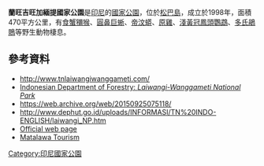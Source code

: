 {{No footnotes|time=2021-04-09T03:17:45+00:00}}
{{coord|10|4|0|S|120|11|0|E|display=title}}

'''蘭旺吉旺加緬提國家公園'''是[[印尼|印尼]]的[[國家公園|國家公園]]，位於[[松巴島|松巴島]]，成立於1998年，面積470平方公里，有[[食蟹獼猴|食蟹獼猴]]、[[圓鼻巨蜥|圓鼻巨蜥]]、[[帝汶蟒|帝汶蟒]]、[[原雞|原雞]]、[[淺黃冠鳳頭鸚鵡|淺黃冠鳳頭鸚鵡]]、[[多氏鵑鵙|多氏鵑鵙]]等野生動物棲息。

==參考資料==
* http://www.tnlaiwangiwanggameti.com/ {{Wayback|url=http://www.tnlaiwangiwanggameti.com/ |date=20210510144340 }}
* [http://www.dephut.go.id/uploads/INFORMASI/TN%20INDO-ENGLISH/laiwangi_NP.htm Indonesian Department of Forestry: ''Laiwangi-Wanggameti National Park''] {{Wayback|url=http://www.dephut.go.id/uploads/INFORMASI/TN%20INDO-ENGLISH/laiwangi_NP.htm |date=20150925075118 }}
* https://web.archive.org/web/20150925075118/
* http://www.dephut.go.id/uploads/INFORMASI/TN%20INDO-ENGLISH/laiwangi_NP.htm {{Wayback|url=http://www.dephut.go.id/uploads/INFORMASI/TN%20INDO-ENGLISH/laiwangi_NP.htm |date=20150925075118 }}
*[https://web.archive.org/web/20181010174401/http://tnlaiwangiwanggameti.com/ Official web page]
*[https://www.vacationoversea.com/2019/07/matalawa-national-park-sumba.html Matalawa Tourism]{{Dead link}}

{{Indonesia-geo-stub}}
[[Category:印尼國家公園|Category:印尼國家公園]]